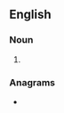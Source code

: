 ==English==

===Noun===
{{head|en|noun form}}

# {{plural of|en|omer}}

===Anagrams===
* {{anagrams|en|a=emors|Mores|Morse|Moser|Romes|meros|mesor|moers|mores|morse|s'more|smore|somer}}